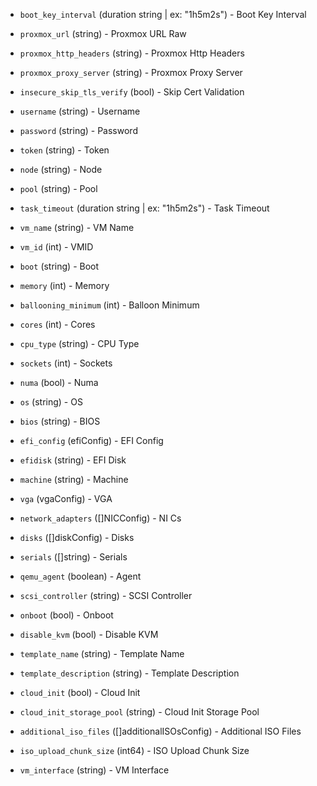 <!-- Code generated from the comments of the Config struct in builder/proxmox/common/config.go; DO NOT EDIT MANUALLY -->

- `boot_key_interval` (duration string | ex: "1h5m2s") - Boot Key Interval

- `proxmox_url` (string) - Proxmox URL Raw

- `proxmox_http_headers` (string) - Proxmox Http Headers

- `proxmox_proxy_server` (string) - Proxmox Proxy Server

- `insecure_skip_tls_verify` (bool) - Skip Cert Validation

- `username` (string) - Username

- `password` (string) - Password

- `token` (string) - Token

- `node` (string) - Node

- `pool` (string) - Pool

- `task_timeout` (duration string | ex: "1h5m2s") - Task Timeout

- `vm_name` (string) - VM Name

- `vm_id` (int) - VMID

- `boot` (string) - Boot

- `memory` (int) - Memory

- `ballooning_minimum` (int) - Balloon Minimum

- `cores` (int) - Cores

- `cpu_type` (string) - CPU Type

- `sockets` (int) - Sockets

- `numa` (bool) - Numa

- `os` (string) - OS

- `bios` (string) - BIOS

- `efi_config` (efiConfig) - EFI Config

- `efidisk` (string) - EFI Disk

- `machine` (string) - Machine

- `vga` (vgaConfig) - VGA

- `network_adapters` ([]NICConfig) - NI Cs

- `disks` ([]diskConfig) - Disks

- `serials` ([]string) - Serials

- `qemu_agent` (boolean) - Agent

- `scsi_controller` (string) - SCSI Controller

- `onboot` (bool) - Onboot

- `disable_kvm` (bool) - Disable KVM

- `template_name` (string) - Template Name

- `template_description` (string) - Template Description

- `cloud_init` (bool) - Cloud Init

- `cloud_init_storage_pool` (string) - Cloud Init Storage Pool

- `additional_iso_files` ([]additionalISOsConfig) - Additional ISO Files

- `iso_upload_chunk_size` (int64) - ISO Upload Chunk Size

- `vm_interface` (string) - VM Interface

<!-- End of code generated from the comments of the Config struct in builder/proxmox/common/config.go; -->
